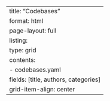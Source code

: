 ---
title: "Codebases"
format: html
page-layout: full
listing:
  type: grid
  contents:
    - codebases.yaml
  fields: [title, authors, categories]
  grid-item-align: center
---